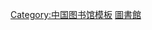 {{Navbox
|name   = 澳門的圖書館
|image  = [[File:Emojione 1F4DA.svg|80px]]
|title  = {{flagicon|MAC}} [[澳門公共圖書館|澳門文化局公共圖書館網絡]]
|titlestyle = background:#9df2ff
|groupstyle = background:#e1ff6a; text-align: center;
|abovestyle = 
|listclass = hlist
|above=
|group1 = 公共圖書館
|list1  = 
{{Navbox subgroup
| groupstyle = background:#9df2ff
| liststyle  = 
| group1 = 澳門半島北區
| list1  = 
* [[黑沙環公園#圖書館|黑沙環公園黃營均圖書館]]
* [[黑沙環公園#圖書館|黑沙環公園兒童圖書館]]
* [[望廈圖書館]]
* [[青洲圖書館]]
* [[紀念孫中山市政公園#圖書館|紀念孫中山市政公園黃營均圖書館]]
| group2 =澳門半島中區
| list2  = 
* [[何賢公園#何賢公園圖書館|何賢公園圖書館]]
* [[澳門公共圖書館]]
| group3 =澳門半島南區
| list3  = 
* [[下環街市#新下環街市|下環圖書館]]
* [[何東圖書館]]
| group4 =澳門半島西區
| list4  = 
* [[紅街市圖書館]]
* [[沙梨頭圖書館]]
* [[白鴿巢公園#圖書館|白鴿巢公園黃營均圖書館]]
| group5 =離島區
| list5  = 
* [[氹仔黃營均圖書館]]
* [[氹仔中央公園#氹仔圖書館|氹仔圖書館]] 
* [[路環圖書館]]
* [[石排灣圖書館]]
}}
|group2 = 流動圖書車
|list2 =   
|group3 = 專門圖書館
|list3 = [[議事亭藏書樓]] 
|group4 = 暫停開放
|list4  = 
* [[流動圖書館 (澳門)|流動圖書館]]
|group5 = 計劃設立
|list5  = 
* [[澳門新中央圖書館]]
|belowstyle =
|below= 
}}
<noinclude>
[[Category:中国图书馆模板]]
[[Category:澳门建筑模板|圖書館]]
</noinclude>